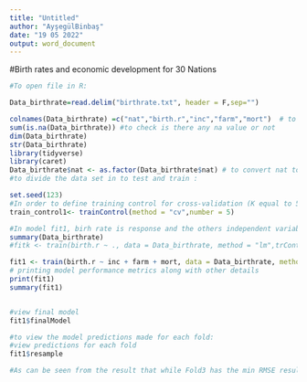 ---
title: "Untitled"
author: "AyşegülBinbaş"
date: "19 05 2022"
output: word_document
---

#Birth rates and economic development for 30 Nations
```{r}


#To open file in R:

Data_birthrate=read.delim("birthrate.txt", header = F,sep="")

colnames(Data_birthrate) =c("nat","birth.r","inc","farm","mort")  # to change colum names
sum(is.na(Data_birthrate)) #to check is there any na value or not
dim(Data_birthrate)
str(Data_birthrate)
library(tidyverse)
library(caret)
Data_birthrate$nat <- as.factor(Data_birthrate$nat) # to convert nat to factor 
#to divide the data set in to test and train :

set.seed(123) 
#In order to define training control for cross-validation (K equal to 5) 
train_control1<- trainControl(method = "cv",number = 5)

#In model fit1, birh rate is response and the others independent variables.
summary(Data_birthrate)
#fitk <- train(birth.r ~ ., data = Data_birthrate, method = "lm",trControl = train_control1)

fit1 <- train(birth.r ~ inc + farm + mort, data = Data_birthrate, method = "lm",trControl = train_control1)
# printing model performance metrics along with other details
print(fit1)
summary(fit1)


#view final model
fit1$finalModel

#to view the model predictions made for each fold:
#view predictions for each fold
fit1$resample

#As can be seen from the result that while Fold3 has the min RMSE result that is  4.68,(hence, MSE is  4.68^2),fold4 has max RMSE value that is 11.07(MSE is 11.07^2)



```

